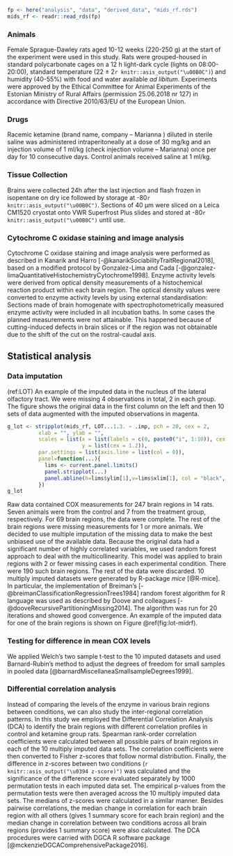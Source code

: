 
```r
fp <- here("analysis", "data", "derived_data", "mids_rf.rds")
mids_rf <- readr::read_rds(fp)
```

### Animals
Female Sprague-Dawley rats aged 10-12 weeks (220-250 g) at the start of the experiment were used in this study. Rats were grouped-housed in standard polycarbonate cages on a 12 h light-dark cycle (lights on 08:00-20:00), standard temperature (22 ± 2`r knitr::asis_output("\u00B0C")`) and humidity (40-55%) with food and water available _ad libitum_. Experiments were approved by the Ethical Committee for Animal Experiments of the Estonian Ministry of Rural Affairs (permission 25.06.2018 nr 127) in accordance with Directive 2010/63/EU of the European Union.

### Drugs
Racemic ketamine (brand name, company – Marianna ) diluted in sterile saline was administered intraperitoneally at a dose of 30 mg/kg and an injection volume of 1 ml/kg  (check injection volume – Marianna) once per day for 10 consecutive days. Control animals received saline at 1 ml/kg.

### Tissue Collection
Brains were collected 24h after the last injection and flash frozen in isopentane on dry ice followed by storage at -80`r knitr::asis_output("\u00B0C")`. Sections of 40 µm were sliced on a Leica CM1520 cryostat onto VWR Superfrost Plus slides and stored at -80`r knitr::asis_output("\u00B0C")` until use. 

### Cytochrome C oxidase staining and image analysis
Cytochrome C oxidase staining and image analysis were performed as described in Kanarik and Harro [-@kanarikSociabilityTraitRegional2018], based on a modified protocol by Gonzalez-Lima and Cada [-@gonzalez-limaQuantitativeHistochemistryCytochrome1998]. Enzyme activity levels were derived from optical density measurements of a histochemical reaction product within each brain region. The optical density values were converted to enzyme activity levels by using external standardisation: Sections made of brain homogenate with spectrophotometrically measured enzyme activity were included in all incubation baths. In some cases the planned measurements were not attainable. This happened because of cutting-induced defects in brain slices or if the region was not obtainable due to the shift of the cut on the rostral-caudal axis.

## Statistical analysis
### Data imputation
(ref:LOT) An example of the imputed data in the nucleus of the lateral olfactory tract. We were missing 4 observations in total, 2 in each group. The figure shows the original data in the first column on the left and then 10 sets of data augmented with the imputed observations in magenta.

```r
g_lot <- stripplot(mids_rf, LOT...1.3. ~ .imp, pch = 20, cex = 2, 
          xlab = "", ylab = "",
          scales = list(x = list(labels = c(0, paste0("i", 1:10)), cex = 1.2), 
                        y = list(cex = 1.2)), 
          par.settings = list(axis.line = list(col = 0)),
          panel=function(...){
            lims <- current.panel.limits()
            panel.stripplot(...)
            panel.abline(h=lims$ylim[1],v=lims$xlim[1], col = "black", lwd = 2)
          })
g_lot
```

Raw data contained COX measurements for 247 brain regions in 14 rats. Seven animals were from the control and 7 from the treatment group, respectively. For 69 brain regions, the data were complete. The rest of the brain regions were missing measurements for 1 or more animals. We decided to use multiple imputation of the missing data to make the best unbiased use of the available data. Because the original data had a significant number of highly correlated variables, we used random forest approach to deal with the multicollinearity. This model was applied to brain regions with 2 or fewer missing cases in each experimental condition. There were 190 such brain regions. The rest of the data were discarded. 10 multiply imputed datasets were generated by R-package *mice* [@R-mice]. In particular, the implementation of Breiman's [-@breimanClassificationRegressionTrees1984] random forest algorithm for R language was used as described by Doove and colleagues [-@dooveRecursivePartitioningMissing2014]. The algorithm was run for 20 iterations and showed good convergence. An example of the imputed data for one of the brain regions is shown on Figure \@ref(fig:lot-midrf).

### Testing for difference in mean COX levels
We applied Welch's two sample t-test to the 10 imputed datasets and used Barnard-Rubin's method to adjust the degrees of freedom for small samples in pooled data [@barnardMiscellaneaSmallsampleDegrees1999]. 

### Differential correlation analysis
Instead of comparing the levels of the enzyme in various brain regions between conditions, we can also study the inter-regional correlation patterns. In this study we employed the Differential Correlation Analysis (DCA) to identify the brain regions with different correlation profiles in control and ketamine group rats. Spearman rank-order correlation coefficients were calculated between all possible pairs of brain regions in each of the 10 multiply imputed data sets. The correlation coefficients were then converted to Fisher z-scores that follow normal distribution. Finally, the difference in z-scores between two conditions (`r knitr::asis_output("\u0394 z-score)")` was calculated and the significance of the difference score evaluated separately by 1000 permutation tests in each imputed data set. The empirical p-values from the permutation tests were then averaged across the 10 multiply imputed data sets. The medians of z-scores were calculated in a similar manner. Besides pairwise correlations, the median change in correlation for each brain region with all others (gives 1 summary score for each brain region) and the median change in correlation between two conditions across all brain regions (provides 1 summary score) were also calculated. The DCA procedures were carried with DGCA R software package [@mckenzieDGCAComprehensivePackage2016].

